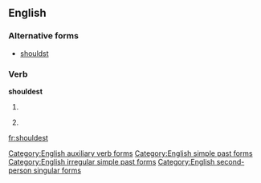 ==English==

===Alternative forms===
*[[shouldst]]

===Verb===
'''shouldest'''

# {{archaic}} {{second-person singular of|shall}}
# {{alternative spelling of|shouldst}}

[[Category:English auxiliary verb forms]]
[[Category:English simple past forms]]
[[Category:English irregular simple past forms]]
[[Category:English second-person singular forms]]

[[fr:shouldest]]